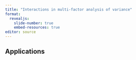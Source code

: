 ```yaml
---
title: "Interactions in multi-factor analysis of variance"
format: 
  revealjs:
    slide-number: true
    embed-resources: true
editor: source
---
```


## Applications
